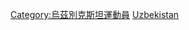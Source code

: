 {{Commons cat|Tennis players from Uzbekistan}}

[[Category:烏茲別克斯坦運動員‎|Category:烏茲別克斯坦運動員‎]]
[[Category:各國網球運動員|Uzbekistan]]